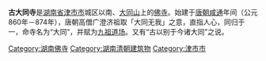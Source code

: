 {{文物保护单位
| 级别 = 省级
| 省区市 = 湖南省
| 名称 = 古大同寺
| 图片 = 
| 编号 = 7-67
| 分类 = 古建筑、纪念建筑物
| 时代 = [[清|清]]
| 所在 = [[湖南省|湖南省]][[津市市|津市市]]
| 登录 = 2002年5月19日
}}
'''古大同寺'''是[[湖南省|湖南省]][[津市市|津市市]]城区以南、[[大同山|大同山]]上的[[佛寺|佛寺]]。始建于[[唐朝|唐朝]][[咸通|咸通]]年间（公元860年－874年），唐朝高僧广澄济祖取「大同无我」之意，直指人心，同归于一，命寺名为“大同”，并赋为[[九祖道场|九祖道场]]。又有“古以别于今诸大同”之说。

{{Religion-buil-stub}}

[[Category:湖南佛寺|Category:湖南佛寺]]
[[Category:湖南清朝建筑物|Category:湖南清朝建筑物]]
[[Category:津市市|Category:津市市]]